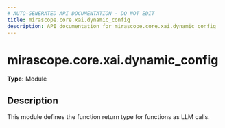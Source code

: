 ```yaml
---
# AUTO-GENERATED API DOCUMENTATION - DO NOT EDIT
title: mirascope.core.xai.dynamic_config
description: API documentation for mirascope.core.xai.dynamic_config
---
```


# mirascope.core.xai.dynamic_config

**Type:** Module

## Description

This module defines the function return type for functions as LLM calls.


